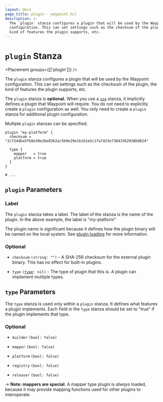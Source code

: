 ```yaml
---
layout: docs
page_title: plugin - waypoint.hcl
description: >-
  The `plugin` stanza configures a plugin that will be used by the Waypoint
  configuration. This can set settings such as the checksum of the plugin, the
  kind of features the plugin supports, etc.
---
```


# `plugin` Stanza

<Placement groups={[['plugin']]} />

The `plugin` stanza configures a plugin that will be used by the Waypoint
configuration. This can set settings such as the checksum of the plugin,
the kind of features the plugin supports, etc.

The `plugin` stanza is **optional.** When you use a [`use`](/docs/waypoint-hcl/use)
stanza, it implicitly defines a plugin that Waypoint will require. You do not
need to explicitly create a `plugin` configuration as well. You only need to
create a `plugin` stanza for additional plugin configuration.

Multiple `plugin` stanzas can be specified.

```hcl
plugin "my-platform" {
  checksum = "2cf24dba5fb0a30e26e83b2ac5b9e29e1b161e5c1fa7425e73043362938b9824"

  type {
    mapper   = true
    platform = true
  }
}

# ...
```

## `plugin` Parameters

### Label

The `plugin` stanza takes a label. The label of the stanza is the name
of the plugin. In the above example, the label is "my-platform"

The plugin name is significant because it defines how the plugin binary
will be named on the local system. See [plugin loading](/docs/plugins) for more
information.

### Optional

- `checksum` `(string: "")` - A SHA-256 checksum for the external plugin binary.
  This has no effect for built-in plugins.

- `type` <code>([type](/docs/waypoint-hcl/plugin#type-parameters): nil)</code> - The
  type of plugin that this is. A plugin can implement multiple types.

## `type` Parameters

The `type` stanza is used only within a `plugin` stanza. It defines what features
a plugin implements. Each field in the `type` stanza should be set to "true"
if the plugin implements that type.

### Optional

- `builder` `(bool: false)`

- `mapper` `(bool: false)`

- `platform` `(bool: false)`

- `registry` `(bool: false)`

- `releaser` `(bool: false)`

-> **Note: mappers are special.** A mapper type plugin is _always_ loaded,
because it may provide mapping functions used for other plugins to interoperate.
